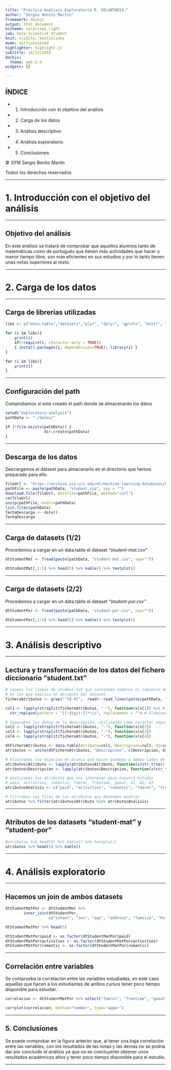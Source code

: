 ```yaml
---
title: "Práctica Análisis Exploratorio R. VOLUNTARIA."
author: "Sergio Benito Martín"
framework: deckjs
output: html_document
hitheme: solarized_light
job: Data Scientist Student
knit: slidify::knit2slides
mode: selfcontained
highlighter: highlight.js
subtitle: 14/12/2018
deckjs:
  theme: web-2.0
widgets: []

---
```


## ÍNDICE

* 1. Introducción con el objetivo del análisis
* 2. Carga de los datos
* 3. Análisis descriptivo
* 4. Análisis exploratorio
* 5. Conclusiones

© 2018 Sergio Benito Martín

Todos los derechos reservados

---

# 1. Introducción con el objetivo del análisis

---

## Objetivo del análisis

En este análisis se tratará de comprobar que aquellos alumnos tanto de matemáticas como de portugués que tienen más actividades que hacer o menor tiempo libre, son más eficientes en sus estudios y por lo tanto tienen unas notas superiores al resto.

---

# 2. Carga de los datos

---

## Carga de librerías utilizadas

```r
libs <- c("data.table","datasets","plyr", "dplyr", "gplots", "knitr", "stringr", "tidyr", "Hmisc", "corrplot")

for (i in libs){
    print(i)
    if(!require(i, character.only = TRUE))
    { install.packages(i, dependencies=TRUE); library(i) }
}
```
```r
for (i in libs){
    print(i)
}
```

---

## Configuración del path

Comprobamos si está creado el path donde se almacenarán los datos

```r
setwd("exploratory-analysis")
pathData <- "./datos/"
```

```r
if (!file.exists(pathData)) {
                 dir.create(pathData)
}
```

---

## Descarga de los datos

Descargamos el dataset para almacenarlo en el directorio que hemos preparado para ello.

```r
fileUrl <- "https://archive.ics.uci.edu/ml/machine-learning-databases/00320/student.zip"
pathFile <- paste(pathData, "student.zip", sep = "")
download.file(fileUrl, destfile=pathFile, method="curl")
rm(fileUrl)
unzip(pathFile, exdir=pathData)
list.files(pathData)
fechaDescarga <- date()
fechaDescarga
```

---

## Carga de datasets (1/2)

Procedemos a cargar en un data.table el dataset _"student-mat.csv"_

``` r
dtStudentMat <- fread(paste(pathData, "student-mat.csv", sep=""))
```
``` r

dtStudentMat[,1:5] %>% head(5) %>% kable() %>% textplot()

```

---

## Carga de datasets (2/2)

Procedemos a cargar en un data.table el dataset _"student-por.csv"_

``` r
dtStudentPor <- fread(paste(pathData, "student-por.csv", sep=""))
```

``` r

dtStudentPor[,1:5] %>% head(5) %>% kable() %>% textplot()

```

---

# 3. Análisis descriptivo

---

## Lectura y transformación de los datos del fichero diccionario "student.txt"

```r

# Leemos las líneas de student.txt que contienen números al comienzo de la misma, es decir
# en las que explica un atributo del dataset
ficheroAtributos <- grep("^[0-9]",  readr::read_lines(paste(pathData, "student.txt", sep = "")), value=TRUE)

col1 <- lapply(strsplit(ficheroAtributos, "-"), function(x)x[1]) %>% # Eliminamos el guión
  str_replace(pattern = "[[:digit:]]*\\s", replacement = "") # Eliminamos los números que comienzan al principio de la línea del atributo ya que no nos interesan

# Separamos los datos de la descripción, utilizando como caracter separador el guión
col2 <- lapply(strsplit(ficheroAtributos, "-"), function(x)x[2])
col3 <- lapply(strsplit(ficheroAtributos, "-"), function(x)x[3])
col4 <- lapply(strsplit(ficheroAtributos, "-"), function(x)x[4])

dtFicheroAtributos <- data.table(Atributo=col1, Descripcion=col2, d2=col3, d3=col4)
atributos <- unite(dtFicheroAtributos, "Descripcion", c(Descripcion, d2, d3), sep = "-")

# Eliminamos los espacios en blanco que hayan quedado a ambos lados de cada cadena
atributos$Atributo <- lapply(atributos$Atributo, function(x)str_trim(string=x, side = "both"))
atributos$Descripcion <- lapply(atributos$Descripcion, function(x)str_trim(string=x, side = "both"))

# Analizamos los atributos que nos interesan para nuestro estudio
# paid, activities, romantic, famrel, freetime, goout, G1, G2, G3
atributosAnalisis <- c("paid", "activities", "romantic", "famrel", "freetime", "goout", "G1", "G2", "G3")  

# Filtramos las filas de los atributos que deseamos mostrar
atributos %>% filter(atributos$Atributo %in% atributosAnalisis)

```

---

## Atributos de los datasets "student-mat" y "student-por"

``` r

#atributos %>% head(5) %>% kable() %>% textplot()
atributos %>% head(5) %>% kable()
```

---

# 4. Análisis exploratorio

---

## Hacemos un join de ambos datasets

```r
dtStudentMatPor <- dtStudentMat %>%
        inner_join(dtStudentPor,
                   c("school", "sex", "age", "address", "famsize", "Pstatus", "Medu", "Fedu", "Mjob", "Fjob", "reason", "guardian", "traveltime", "studytime", "failures", "schoolsup", "famsup", "paid", "activities", "nursery", "higher", "internet", "romantic", "famrel", "freetime", "goout", "Dalc", "Walc", "health"))

dtStudentMatPor %>% head(5)
```

```r
dtStudentMatPor$paid <- as.factor(dtStudentMatPor$paid)
dtStudentMatPor$activities <- as.factor(dtStudentMatPor$activities)
dtStudentMatPor$romantic <- as.factor(dtStudentMatPor$romantic)
```

---

## Correlación entre variables

Se comprueba la correlación entre las variables estudiadas, en este caso aquellas que hacen a los estudiantes de ambos cursos tener poco tiempo disponible para estudiar.

```r

correlacion <- dtStudentMatPor %>% select("famrel", "freetime", "goout", "G1.x", "G2.x", "G3.x", "G1.y", "G2.y", "G3.y") %>% cor() %>% round(1)

corrplot(correlacion, method="number", type="upper")
```

---

## 5. Conclusiones

Se puede comprobar en la figura anterior que, al tener una baja correlación entre las variables, con los resultados de las notas y las demás no se podría dar por concluido el análisis ya que no es concluyente obtener unos resultados académicos altos y tener poco tiempo disponible para el estudio.

---